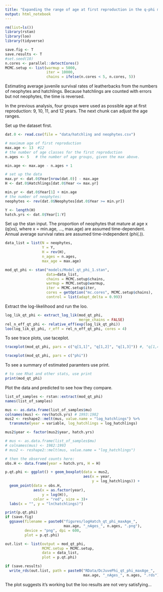 ```yaml
---
title: "Expanding the range of age at first reproduction in the q-phi model"
output: html_notebook
---
```



```r
rm(list=ls())
library(rstan)
library(loo)
library(tidyverse)

save.fig <- T
save.results <- T
#set.seed(10)
n.cores <- parallel::detectCores()
MCMC.setup <- list(warmup = 5000,
                   iter = 10000,
                   chains = ifelse(n.cores < 5, n.cores, 5))
```

Estimating average juvenile survival rates of leatherbacks from the numbers of neophytes and hatchlings. Because hatchlings are counted with errors but not neophytes, the time is reversed.

In the previous analysis, four groups were used as possible age at first reproduction:  9, 10, 11, and 12 years. The next chunk can adjust the age ranges. 

Set up the dataset first.
```r

dat.0 <- read.csv(file = "data/hatchling and neophytes.csv")

# maximum age of first reproduction
max.age <- 13  #12
# the number of age classes for the first reproduction 
n.ages <- 5   # the number of age groups, given the max above. 

min.age <- max.age - n.ages + 1

# set up the data
max.yr <- dat.0$Year[nrow(dat.0)] - max.age
H <- dat.0$Hatchlings[dat.0$Year <= max.yr]

min.yr <- dat.0$Year[1] + min.age
# the number of neophytes:
neophytes <- rev(dat.0$Neophytes[dat.0$Year >= min.yr])

Y <- length(H)  
hatch.yrs <- dat.0$Year[1:Y]

```

Set up the stan input. The proportion of neophytes that mature at age x (q(xs), where x = min.age, ..., max.age) are assumed time-dependent.  Annual average survival rates are assumed time-independent (phi(.)). 

```r
data_list = list(N = neophytes,
                 Y = Y, 
                 H = rev(H),
                 n_ages = n.ages,
                 max_age = max.age)

mod_qt_phi <- stan("models/Model_qt_phi_1.stan", 
                   data=data_list, 
                   chains = MCMC.setup$chains, 
                   warmup = MCMC.setup$warmup,
                   iter = MCMC.setup$iter,
                   cores = getOption("mc.cores", MCMC.setup$chains),
                   control = list(adapt_delta = 0.99))

```

Extract the log-likelihood and run the loo.
```r
log_lik_qt_phi <- extract_log_lik(mod_qt_phi, 
                                  merge_chains = FALSE)
rel_n_eff_qt_phi <- relative_eff(exp(log_lik_qt_phi))
loo(log_lik_qt_phi, r_eff = rel_n_eff_qt_phi, cores = 4)

```

To see trace plots, use taceplot.

```r
traceplot(mod_qt_phi, pars = c("q[1,1]", "q[1,2]", "q[1,3]")) #, "q[1,4]"))

```

```r
traceplot(mod_qt_phi, pars = c("phi"))

```

To see a summary of estimated paramters use print.
```r
# to see Rhat and other stats, use print
print(mod_qt_phi)

```

Plot the data and predicted to see how they compare.

```r
list_of_samples <- rstan::extract(mod_qt_phi)
names(list_of_samples)

mus <- as.data.frame(list_of_samples$mu)
colnames(mus) <- rev(hatch.yrs) # 1993:1982
mus2 <- reshape2::melt(mus, value.name = "log_hatchlings") %>%
  transmute(year = variable, log_hatchlings = log_hatchlings)

mus2$year <- factor(mus2$year, hatch.yrs)

# mus <- as.data.frame(list_of_samples$mu)
# colnames(mus) <- 1982:1993
# mus2 <- reshape2::melt(mus, value.name = "log_hatchlings")

# then the observed counts here:
obs.H <- data.frame(year = hatch.yrs, H = H)

p.qt.phi <- ggplot() + geom_boxplot(data = mus2,
                                    aes(x = year, 
                                        y = log_hatchlings)) + 
  geom_point(data = obs.H,
             aes(x = as.factor(year), 
                 y = log(H)),
             color = "red", size = 3)+ 
  labs(x = "", y = "ln(hatchlings)")

print(p.qt.phi)
if (save.fig)
  ggsave(filename = paste0("figures/logHatch_qt_phi_maxAge_", 
                           max.age, "_nAges_", n.ages, ".png"),
         device = "png", dpi = 600,
         plot = p.qt.phi)

out.list <- list(output = mod_qt_phi,
                 MCMC.setup = MCMC.setup,
                 data = data_list,
                 plot = p.qt.phi)

if (save.results)
  write_rds(out.list, path = paste0("RData/DcJuvePhi_qt_phi_maxAge_", 
                                    max.age, "_nAges_", n.ages, ".rds"))


```


The plot suggests it's working but the loo results are not very satisfying... 
